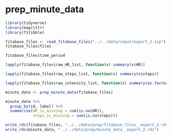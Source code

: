 # prep_minute_data

```r
library(tidyverse)
library(magrittr)
library(fitibble)
```

```r
fitabase_files <- read_fitabase_files("../../data/input/export_2.zip")
fitabase_files$files
```

```r
fitabase_files$time_period
```

```r
lapply(fitabase_files$raw_HR_list, function(x) summary(x$HR))
```

```r
lapply(fitabase_files$raw_steps_list, function(x) summary(x$steps))
```

```r
lapply(fitabase_files$raw_intensity_list, function(x) summary(as.factor(x$intensity)))
```

```r
minute_data <- prep_minute_data(fitabase_files)

minute_data %>% 
  group_by(id, label) %>% 
  summarise(HR_is_missing = sum(is.na(HR)), 
            steps_is_missing = sum(is.na(steps)))
```

```r
write_rds(fitabase_files, "../../data/prep/fitabase_files__export_2.rds")
write_rds(minute_data, "../../data/prep/minute_data__export_2.rds")
```
